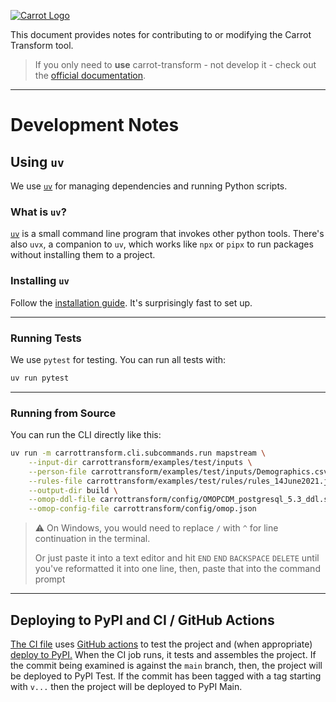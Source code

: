 
[
  ![Carrot Logo](
    https://raw.githubusercontent.com/Health-Informatics-UoN/carrot-transform/refs/heads/main/images/logo-primary.png
  )
](https://carrot.ac.uk/transform)


This document provides notes for contributing to or modifying the Carrot Transform tool.

> If you only need to **use** carrot-transform - not develop it - check out the [official documentation](https://carrot.ac.uk/transform).

---

# Development Notes

## Using `uv`

We use [`uv`](https://docs.astral.sh/uv/) for managing dependencies and running Python scripts.

### What is `uv`?

[`uv`](https://docs.astral.sh/uv/) is a small command line program that invokes other python tools.
There's also `uvx`, a companion to `uv`, which works like `npx` or `pipx` to run packages without installing them to a project.

### Installing `uv`

Follow the [installation guide](https://docs.astral.sh/uv/#installation).
It's surprisingly fast to set up.

---

### Running Tests

We use `pytest` for testing.
You can run all tests with:

```sh
uv run pytest
```

---

### Running from Source

You can run the CLI directly like this:

```sh
uv run -m carrottransform.cli.subcommands.run mapstream \
    --input-dir carrottransform/examples/test/inputs \
    --person-file carrottransform/examples/test/inputs/Demographics.csv \
    --rules-file carrottransform/examples/test/rules/rules_14June2021.json \
    --output-dir build \
    --omop-ddl-file carrottransform/config/OMOPCDM_postgresql_5.3_ddl.sql \
    --omop-config-file carrottransform/config/omop.json
```

> ⚠️ On Windows, you would need to replace `/` with `^` for line continuation in the terminal.
>
> Or just paste it into a text editor and hit `END` `END` `BACKSPACE` `DELETE` until you've reformatted it into one line, then, paste that into the command prompt

---

## Deploying to PyPI and CI / GitHub Actions

[The CI file](.github/workflows/uv-workflow.yml) uses [GitHub actions](https://github.com/Health-Informatics-UoN/carrot-transform/actions) to test the project and (when appropriate) [deploy to PyPI.](https://pypi.org/project/carrot-transform/)
When the CI job runs, it tests and assembles the project.
If the commit being examined is against the `main` branch, then, the project will be deployed to PyPI Test.
If the commit has been tagged with a tag starting with `v...` then the project will be deployed to PyPI Main.
